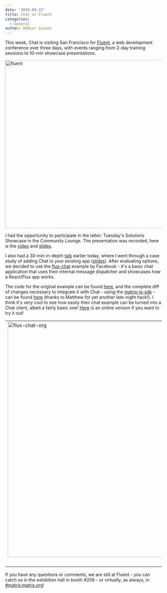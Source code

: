 ```yaml
---
date: '2015-04-22'
title: Chat at Fluent
categories:
  - General
author: Oddvar Lovaas
---
```


This week, Chat is visiting San Francisco for <a href="http://fluentconf.com/" title="Fluent">Fluent</a>, a web development conference over three days, with events ranging from 2-day training sessions to 10-min showcase presentations.

<a href="http://matrix.org/blog/wp-content/uploads/2015/04/fluent1.png"><img src="http://matrix.org/blog/wp-content/uploads/2015/04/fluent1.png" alt="fluent" width="1328" height="540" class="aligncenter size-full wp-image-894" /></a>

I had the opportunity to participate in the latter: Tuesday's Solutions Showcase in the Community Lounge. The presentation was recorded, here is the <a href="https://www.youtube.com/watch?v=JhZ1D_DFQAY" title="video">video</a> and <a href="http://matrix.org/blog/wp-content/uploads/2015/04/2015-04-20_Fluent_10min.pdf">slides</a>.

I also had a 30-min in-depth <a href="http://fluentconf.com/javascript-html-2015/public/schedule/detail/42666" title="talk">talk</a> earlier today, where I went through a case study of adding Chat to your existing app (<a href="http://matrix.org/blog/wp-content/uploads/2015/04/2015-04-20_Fluent_30min.pdf">slides</a>). After evaluating options, we decided to use the <a href="https://facebook.github.io/flux/docs/chat.html" title="flux-chat">flux-chat</a> example by Facebook - it's a basic chat application that uses their internal message dispatcher and showcases how a React/Flux app works.

The code for the original example can be found <a href="https://github.com/facebook/flux/tree/master/examples/flux-chat/" title="here">here</a>, and the complete diff of changes necessary to integrate it with Chat - using the <a href="https://github.com/matrix-org/matrix-js-sdk" title="matrix-js-sdk">matrix-js-sdk</a> - can be found <a href="https://github.com/facebook/flux/compare/master...ara4n:mxstore" title="here">here</a> (thanks to Matthew for yet another late-night hack!). I think it's very cool to see how easily their chat example can be turned into a Chat client, albeit a fairly basic one! <a href="http://arasphere.net/flux/examples/flux-chat/" title="Here">Here</a> is an online version if you want to try it out!

<table style="border:solid 0px #ffffff;" border="0" width="100%"><tr style="border:0"><td style="border:0">
<a href="http://matrix.org/blog/wp-content/uploads/2015/04/flux-chat-org.png"><img src="http://matrix.org/blog/wp-content/uploads/2015/04/flux-chat-org.png" alt="flux-chat-org" width="1199" height="756" class="aligncenter size-full wp-image-885" /></a></td>
<td style="border:0"><a href="http://matrix.org/blog/wp-content/uploads/2015/04/flux-chat-matrix1.png"><img src="http://matrix.org/blog/wp-content/uploads/2015/04/flux-chat-matrix1.png" alt="flux-chat-matrix" width="1199" height="756" class="aligncenter size-full wp-image-883" /></a></td></tr>
<tr style="border:0">
<td style="border:0" colspan="2"><em><center>The original flux-chat and the Chat-enabled flux-chat</center></em>
</td>
</tr></table>

If you have any questions or comments, we are still at Fluent - you can catch us in the exhibition hall in booth #208 - or virtually, as always, in <a href="/beta/#/room/#matrix:matrix.org" title="#matrix:matrix.org">#matrix:matrix.org</a>!